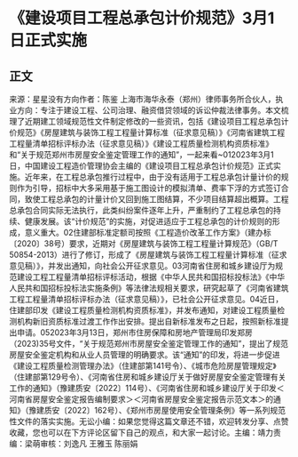 # 《建设项目工程总承包计价规范》3月1日正式实施
## 正文
来源：星星没有方向作者：陈鉴 上海市海华永泰（郑州）律师事务所合伙人，执业方向：专注于建设工程、公司治理、融资借贷领域的诉讼仲裁法律事务。本文梳理了近期建工领域规范性文件制定修改的一些资讯，包括《建设项目工程总承包计价规范》《房屋建筑与装饰工程工程量计算标准（征求意见稿）》《河南省建筑工程工程量清单招标评标办法（征求意见稿）》《建设工程质量检测机构资质标准》和“关于规范郑州市房屋安全鉴定管理工作的通知”，一起来看~012023年3月1日，中国建设工程造价管理协会主编的《建设项目工程总承包计价规范》正式实施。近年来，在工程总承包推行过程中，由于没有适用于工程总承包计量计价的规则作为引导，招标中大多采用基于施工图设计的模拟清单、费率下浮的方式签订合同，致使工程总承包的计量计价又回到施工图结算，不少项目结算超出概算。工程总承包合同实际无法执行，此类纠纷案件逐年上升，严重制约了工程总承包的持续、健康发展。该“计价规范”的实施，对促进适应于工程总承包的计价规则的形成，意义重大。02住建部标准定额司按照《工程造价改革工作方案》（建办标〔2020〕38号）要求，近期对《房屋建筑与装饰工程工程量计算规范》（GB/T 50854-2013）进行了修订，形成了《房屋建筑与装饰工程工程量计算标准（征求意见稿）》，并发出通知，向社会公开征求意见。03河南省住房和城乡建设厅为规范建设工程工程量清单招标评标活动，根据《中华人民共和国招标投标法》《中华人民共和国招标投标法实施条例》等法律法规相关要求，研究起草了《河南省建筑工程工程量清单招标评标办法（征求意见稿）》，已社会公开征求意见。04近日，住建部印发《建设工程质量检测机构资质标准》，并发布通知，对建设工程质量检测机构新旧资质标准过渡工作作出安排。提出自新标准发布之日起，按照新标准提出申请。05​2023年3月13日，郑州市住房保障和房地产管理局印发郑房（2023)35号文件，“关于规范郑州市房屋安全鉴定管理工作的通知”，提出了规范房屋安全鉴定机构和从业人员管理的明确要求。该“通知”的印发，将进一步促进《建设工程质量检测管理办法》（住建部第141号令）、《城市危险房屋管理规定》（住建部第129号令）、《河南省住房和城乡建设厅关于做好房屋安全鉴定管理有关工作的通知》（豫建质安〔2022〕114号）、《河南省住房和城乡建设厅关于印发＜河南省房屋安全鉴定报告编制要求＞＜河南省房屋安全鉴定报告示范文本＞的通知》（豫建质安〔2022〕162号）、《郑州市房屋使用安全管理条例》等一系列规范性文件的落实实施。无讼小编：如果您觉得这篇文章还不错，欢迎转发分享、点赞收藏，您也可以在下方评论区留下自己的观点，和大家一起讨论。主编：靖力责编：梁萌审核：刘逸凡 王雅玉 陈丽娟
